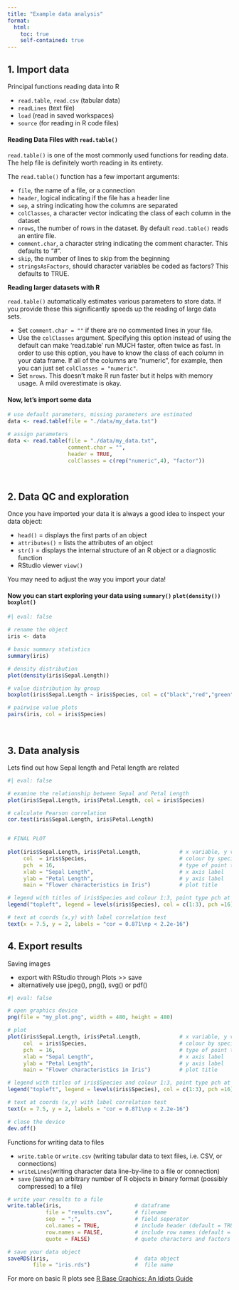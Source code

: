 ```yaml
---
title: "Example data analysis"
format: 
  html:
    toc: true
    self-contained: true
---
```



## 1. Import data

Principal functions reading data into R

-   `read.table`, `read.csv` (tabular data)
-   `readLines` (text file)
-   `load` (read in saved workspaces)
-   `source` (for reading in R code files)
\

#### Reading Data Files with `read.table()`

`read.table()` is one of the most commonly used functions for reading data. The help file is definitely worth reading in its entirety.

The `read.table()` function has a few important arguments:

-   `file`, the name of a file, or a connection
-   `header`, logical indicating if the file has a header line
-   `sep`, a string indicating how the columns are separated
-   `colClasses`, a character vector indicating the class of each column in the dataset
-   `nrows`, the number of rows in the dataset. By default `read.table()` reads an entire file.
-   `comment.char`, a character string indicating the comment character. This defaults to "\#".
-   `skip`, the number of lines to skip from the beginning
-   `stringsAsFactors`, should character variables be coded as factors? This defaults to TRUE.
\

::: callout-tip
**Reading larger datasets with R**

`read.table()` automatically estimates various parameters to store data. If you provide these this significantly speeds up the reading of large data sets.

-   Set `comment.char = ""` if there are no commented lines in your file.
-   Use the `colClasses` argument. Specifying this option instead of using the default can make 'read.table' run MUCH faster, often twice as fast. In order to use this option, you have to know the class of each column in your data frame. If all of the columns are "numeric", for example, then you can just set `colClasses = "numeric"`.
-   Set `nrows`. This doesn't make R run faster but it helps with memory usage. A mild overestimate is okay. 
:::


#### Now, let's import some data

```r

# use default parameters, missing parameters are estimated
data <- read.table(file = "./data/my_data.txt") 

# assign parameters
data <- read.table(file = "./data/my_data.txt", 
                   comment.char = "", 
                   header = TRUE, 
                   colClasses = c(rep("numeric",4), "factor"))
```
\

## 2. Data QC and exploration

Once you have imported your data it is always a good idea to inspect your data object:

-   `head()` = displays the first parts of an object
-   `attributes()` = lists the attributes of an object
-   `str()` = displays the internal structure of an R object or a diagnostic function
-   RStudio viewer `view()`

You may need to adjust the way you import your data!


#### Now you can start exploring your data using `summary()` `plot(density())` `boxplot()`

```r
#| eval: false

# rename the object
iris <- data

# basic summary statistics
summary(iris)

# density distribution
plot(density(iris$Sepal.Length))

# value distribution by group
boxplot(iris$Sepal.Length ~ iris$Species, col = c("black","red","green"))

# pairwise value plots
pairs(iris, col = iris$Species)
```
\

## 3. Data analysis

Lets find out how Sepal length and Petal length are related

```r
#| eval: false

# examine the relationship between Sepal and Petal Length
plot(iris$Sepal.Length, iris$Petal.Length, col = iris$Species)

# calculate Pearson correlation
cor.test(iris$Sepal.Length, iris$Petal.Length)


# FINAL PLOT
 
plot(iris$Sepal.Length, iris$Petal.Length,            # x variable, y variable
     col  = iris$Species,                             # colour by species
     pch  = 16,                                       # type of point to use
     xlab = "Sepal Length",                           # x axis label
     ylab = "Petal Length",                           # y axis label
     main = "Flower characteristics in Iris")         # plot title 

# legend with titles of iris$Species and colour 1:3, point type pch at coords (x,y)
legend("topleft", legend = levels(iris$Species), col = c(1:3), pch =16)

# text at coords (x,y) with label correlation test
text(x = 7.5, y = 2, labels = "cor = 0.871\np < 2.2e-16")
```

## 4. Export results

Saving images

-   export with RStudio through Plots \>\> save
-   alternatively use jpeg(), png(), svg() or pdf()

```r
#| eval: false

# open graphics device
png(file = "my_plot.png", width = 480, height = 480)

# plot
plot(iris$Sepal.Length, iris$Petal.Length,            # x variable, y variable
     col  = iris$Species,                             # colour by species
     pch  = 16,                                       # type of point to use
     xlab = "Sepal Length",                           # x axis label
     ylab = "Petal Length",                           # y axis label
     main = "Flower characteristics in Iris")         # plot title 

# legend with titles of iris$Species and colour 1:3, point type pch at coords (x,y)
legend("topleft", legend = levels(iris$Species), col = c(1:3), pch =16)

# text at coords (x,y) with label correlation test
text(x = 7.5, y = 2, labels = "cor = 0.871\np < 2.2e-16")

# close the device
dev.off()
```

Functions for writing data to files

-   `write.table` or `write.csv` (writing tabular data to text files, i.e. CSV, or connections)
-   `writeLines`(writing character data line-by-line to a file or connection)
-   `save` (saving an arbitrary number of R objects in binary format (possibly compressed) to a file)

```r

# write your results to a file
write.table(iris,                       # dataframe
            file = "results.csv",       # filename
            sep  = ";",                 # field seperator
            col.names = TRUE,           # include header (default = TRUE)
            row.names = FALSE,          # include row names (default = TRUE)
            quote = FALSE)              # quote characters and factors

# save your data object
saveRDS(iris,                           #  data object
        file = "iris.rds")              #  file name
```

For more on basic R plots see [R Base Graphics: An Idiots Guide](https://rstudio-pubs-static.s3.amazonaws.com/7953_4e3efd5b9415444ca065b1167862c349.html)
